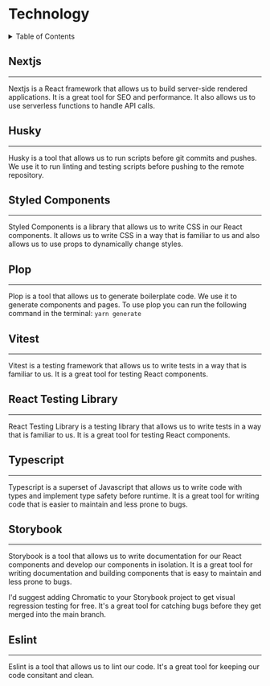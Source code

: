 
<Meta title="Styleguide/2. Technology" />

<Story name="default">
  <h1>Technology</h1>
  <details>
    <summary>Table of Contents</summary>
    <ol>
      <li>Nextjs</li>
      <li>Husky</li>
      <li>Styled Components</li>
      <li>Plop</li>
      <li>Vitest</li>
      <li>React Testing Library</li>
      <li>Typescript</li>
      <li>Storybook</li>
      <li>Eslint</li>
    </ol>
  </details>
  <h2>Nextjs</h2>
  <hr />
  <p>
    Nextjs is a React framework that allows us to build server-side rendered
    applications. It is a great tool for SEO and performance. It also allows us
    to use serverless functions to handle API calls.
  </p>
  <h2>Husky</h2>
  <hr />
  <p>
    Husky is a tool that allows us to run scripts before git commits and pushes.
    We use it to run linting and testing scripts before pushing to the remote
    repository.
  </p>
  <h2>Styled Components</h2>
  <hr />
  <p>
    Styled Components is a library that allows us to write CSS in our React
    components. It allows us to write CSS in a way that is familiar to us and
    also allows us to use props to dynamically change styles.
  </p>
  <h2>Plop</h2>
  <hr />
  <p>
    Plop is a tool that allows us to generate boilerplate code. We use it to
    generate components and pages. To use plop you can run the following command
    in the terminal:
    <code>yarn generate</code>
  </p>
  <h2>Vitest</h2>
  <hr />
  <p>
    Vitest is a testing framework that allows us to write tests in a way that is
    familiar to us. It is a great tool for testing React components.
  </p>
  <h2>React Testing Library</h2>
  <hr />
  <p>
    React Testing Library is a testing library that allows us to write tests in
    a way that is familiar to us. It is a great tool for testing React
    components.
  </p>
  <h2>Typescript</h2>
  <hr />
  <p>
    Typescript is a superset of Javascript that allows us to write code with
    types and implement type safety before runtime. It is a great tool for
    writing code that is easier to maintain and less prone to bugs.
  </p>
  <h2>Storybook</h2>
  <hr />
  <p>
    Storybook is a tool that allows us to write documentation for our React
    components and develop our components in isolation. It is a great tool for
    writing documentation and building components that is easy to maintain and
    less prone to bugs.
  </p>
  <p>
    I'd suggest adding Chromatic to your Storybook project to get visual
    regression testing for free. It's a great tool for catching bugs before they
    get merged into the main branch.
  </p>
  <h2>Eslint</h2>
  <hr />
  <p>
    Eslint is a tool that allows us to lint our code. It's a great tool for
    keeping our code consitant and clean.
  </p>
</Story>
